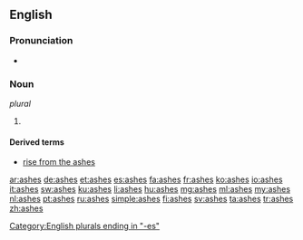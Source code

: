 {{also|Ashes}}
==English==

===Pronunciation===
* {{audio|en-us-ashes.ogg|Audio (US)}}

===Noun===
{{head|en|plural}}  ''plural''

# {{plural of|ash|lang=en}}

====Derived terms====
* [[rise from the ashes]]

[[Category:English plurals ending in "-es"]]

[[ar:ashes]]
[[de:ashes]]
[[et:ashes]]
[[es:ashes]]
[[fa:ashes]]
[[fr:ashes]]
[[ko:ashes]]
[[io:ashes]]
[[it:ashes]]
[[sw:ashes]]
[[ku:ashes]]
[[li:ashes]]
[[hu:ashes]]
[[mg:ashes]]
[[ml:ashes]]
[[my:ashes]]
[[nl:ashes]]
[[pt:ashes]]
[[ru:ashes]]
[[simple:ashes]]
[[fi:ashes]]
[[sv:ashes]]
[[ta:ashes]]
[[tr:ashes]]
[[zh:ashes]]